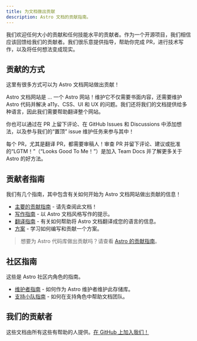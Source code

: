 ```yaml
---
title: 为文档做出贡献
description: Astro 文档的贡献指南。
---
```


我们欢迎任何大小的贡献和任何技能水平的贡献者。作为一个开源项目，我们相信应该回馈给我们的贡献者。我们很乐意提供指导，帮助你完成 PR，进行技术写作，以及将任何想法变成现实。

## 贡献的方式

这里有很多方式可以为 Astro 文档网站做出贡献！

Astro 文档网站是 ... 一个 Astro 网站！维护它不仅需要书面内容，还需要维护 Astro 代码并解决 a11y、CSS、UI 和 UX 的问题。我们还将我们的文档提供给多种语言，因此我们需要帮助翻译整个网站。

你也可以通过在 PR 上留下评论、在 GitHub Issues 和 Discussions 中添加想法，以及参与我们的“置顶” issue 维护任务来参与其中！

每个 PR，尤其是翻译 PR，都需要审稿人！审查 PR 并留下评论、建议或批准的“LGTM！”（“Looks Good To Me！”）是加入 Team Docs 并了解更多关于 Astro 的好方法。

## 贡献者指南

我们有几个指南，其中包含有关如何开始为 Astro 文档网站做出贡献的信息！

- [主要的贡献指南](https://github.com/withastro/docs/blob/main/CONTRIBUTING.md) - 请先查阅此文档！
- [写作指南](https://github.com/withastro/docs/blob/main/contributor-guides/writing-and-style-guide.md) - 以 Astro 文档风格写作的提示。
- [翻译指南](https://github.com/withastro/docs/blob/main/contributor-guides/translating-astro-docs.md) - 有关如何帮助将 Astro 文档翻译成您的语言的信息。
- [方案](https://github.com/withastro/docs/blob/main/contributor-guides/submitting-a-recipe.md) - 学习如何编写和贡献一个方案。

> 想要为 Astro 代码库做出贡献吗？请查看 [Astro 的贡献指南](https://github.com/withastro/astro/blob/main/CONTRIBUTING.md)。

## 社区指南

这些是 Astro 社区内角色的指南。
- [维护者指南](https://github.com/withastro/docs/blob/main/contributor-guides/astro-maintainers-guide-to-docs.md) - 如何作为 Astro 维护者维护此存储库。
- [支持小队指南](https://github.com/withastro/docs/blob/main/contributor-guides/support-squad-guide-to-docs.md) - 如何在支持角色中帮助文档团队。

## 我们的贡献者

这些文档由所有这些有帮助的人提供。[在 GitHub 上加入我们！](https://github.com/withastro/docs)

<ContributorList githubRepo="withastro/docs" />
